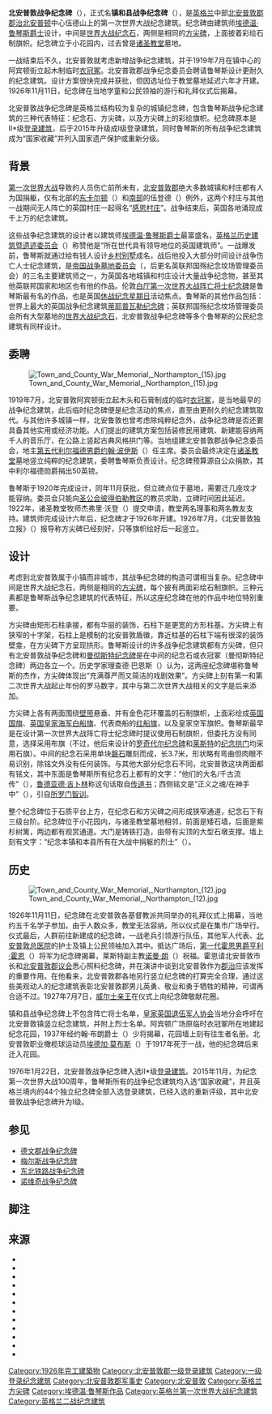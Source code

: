 {{Infobox Military Memorial
|name           = 北安普敦战争纪念碑
|image          = File:Northampton.War Memorial (Gordon's War Memorials).jpg
|country        = 英国
|commemorates   = 第一和第二次世界大战中阵亡的北安普敦郡将士
|unveiled       = 1926
|coordinates    = {{coord|52|14|14|N|00|53|45|W|type:landmark_region:GB|display=inline, title}}
|location       = 英格兰[[北安普顿|北安普顿]]伍德山
|nearest_town   =
|designer =    [[埃德温·鲁琴斯|埃德温·鲁琴斯爵士]]
|inscription =
| embedded={{infobox designation list
| embed=yes
| designation1 = Grade I
| designation1_offname = 镇和县战争纪念碑
| designation1_date = 1976年1月22日
| designation1_number = {{listed building England|1191327}}
}}
}}
'''北安普敦战争纪念碑'''（{{lang-en|Northampton War Memorial}}），正式名'''镇和县战争纪念碑'''（{{lang|en|Town and County War Memorial}}），是[[英格兰|英格兰]]中部[[北安普敦郡|北安普敦郡]][[郡治|郡治]][[北安普顿|北安普顿]]中心伍德山上的第一次世界大战纪念建筑。纪念碑由建筑师[[埃德温·鲁琴斯|埃德温·鲁琴斯爵士]]设计，中间是[[世界大战纪念石|世界大战纪念石]]，两侧是相同的[[方尖碑|方尖碑]]，上面披着彩绘石制旗帜。纪念碑立于小花园内，过去曾是[[诸圣教堂_(北安普敦)|诸圣教堂]]墓地。

一战结束后不久，北安普敦就考虑新增战争纪念建筑，并于1919年7月在镇中心的阿宾顿街立起木制临时[[衣冠冢|衣冠冢]]。北安普敦郡战争纪念委员会聘请鲁琴斯设计更耐久的纪念建筑。设计方案很快完成并获批，但因选址位于教堂墓地延迟六年才开建。1926年11月11日，纪念碑在当地学童和公民领袖的游行和礼拜仪式后揭幕。

北安普敦战争纪念碑是英格兰结构较为复杂的城镇纪念碑，包含鲁琴斯战争纪念建筑的三种代表特征：纪念石、方尖碑，以及方尖碑上的彩绘旗帜。纪念碑原本是II*级[[登录建筑|登录建筑]]，后于2015年升级成I级登录建筑，同时鲁琴斯的所有战争纪念建筑成为“国家收藏”并列入国家遗产保护或重新分级。

== 背景 ==
[[第一次世界大战|第一次世界大战]]导致的人员伤亡前所未有，[[北安普敦郡|北安普敦郡]]绝大多数城镇和村庄都有人为国捐躯，仅有北部的[[东卡尔顿|东卡尔顿]]（{{lang|en|East Carlton}}）和[[北安普敦郡南区|南部]]的伍登德（{{lang|en|Woodend}}）例外，这两个村庄与其他一战期间无人阵亡的英国村庄一起得名“[[感恩村庄|感恩村庄]]”。战争结束后，英国各地涌现成千上万的纪念建筑。{{sfn|Sawford|2015|p=134}}

这些战争纪念建筑的设计者以建筑师[[埃德温·鲁琴斯|埃德温·鲁琴斯爵士]]最富盛名，[[英格兰历史建筑暨遗迹委员会|英格兰历史建筑暨遗迹委员会]]（{{lang|en|Historic England}}）称赞他是“所在世代具有领导地位的英国建筑师”{{sfn|NHLE}}。一战爆发前，鲁琴斯就通过给有钱人设计[[英格兰乡村别墅|乡村别墅]]成名，战后他投入大部分时间设计战争伤亡人士纪念建筑，是[[英联邦战争墓地委员会|帝国战争墓地委员会]]（{{lang|en|Imperial War Graves Commission}}，后更名英联邦国殇纪念坟场管理委员会）的三名主要建筑师之一，为英国各地城镇和村庄设计大量战争纪念物，甚至其他英联邦国家和地区也有他的作品。伦敦[[白厅|白厅]][[第一次世界大战阵亡将士纪念碑|第一次世界大战阵亡将士纪念碑]]是鲁琴斯最有名的作品，也是英国[[休战纪念星期日|休战纪念星期日]]活动焦点。鲁琴斯的其他作品包括：世界上最大的英国战争纪念建筑[[蒂耶普瓦勒纪念碑|蒂耶普瓦勒纪念碑]]；英联邦国殇纪念坟场管理委员会所有大型墓地的[[世界大战纪念石|世界大战纪念石]]，北安普敦战争纪念碑等多个鲁琴斯的公民纪念建筑有同样设计。{{sfn|NHLE}}{{sfn|Boorman|1988|p=121}}{{sfn|Ridley|2003|pp=278–279}}{{sfn|Corke|2005|p=57}}

== 委聘 ==
[[File:Town_and_County_War_Memorial,_Northampton_(15).jpg|upright]]

1919年7月，北安普敦阿宾顿街立起木头和石膏制成的临时[[衣冠冢|衣冠冢]]，是当地最早的战争纪念建筑，此后临时纪念碑便是纪念活动的焦点，直至由更耐久的纪念建筑取代。与其他许多城镇一样，北安鲁敦也曾考虑除纯粹纪念外，战争纪念碑是否还要具备其他实用或经济功能。人们提出的建筑方案包括装修民用建筑、新建能容纳两千人的音乐厅，在公路上竖起古典风格拱门等。当地组建北安普敦郡战争纪念委员会，地主[[第五代利尔福德男爵约翰·波伊斯|第五代利尔福德男爵约翰·波伊斯]]（{{lang|en|John Powys, 5th Baron Lilford}}）任主席。委员会最终决定在[[诸圣教堂_(北安普敦)|诸圣教堂]]墓地竖立纯粹的纪念建筑，委聘鲁琴斯负责设计。纪念碑预算源自公众捐款，其中利尔福德勋爵捐出50英镑。{{sfn|NHLE}}{{sfn|Boorman|1988|p=122}}{{sfn|Sawford|2015|pp=131–133}}

鲁琴斯于1920年完成设计，同年11月获批，但立碑点位于墓地，需要迁几座坟才能容纳。委员会只能向[[圣公会彼得伯勒教区|圣公会彼得伯勒教区]]的教员求助，立碑时间因此延迟。{{sfn|NHLE}}{{sfn|Skelton|2015}}1922年，诸圣教堂牧师杰弗里·沃登（{{lang|en|Geoffrey Warden}}）提交申请，教堂两名理事和两名教友支持{{sfn|Skelton|Gliddon|2008|p=73}}。建筑师完成设计六年后，纪念碑才于1926年开建。1926年7月，《北安普敦独立报》（{{lang|en|''Northampton Independent''}}）报导称方尖碑已经刻好，只等旗帜绘好后一起竖立。{{sfn|Skelton|Gliddon|2008|p=75}}

== 设计 ==
考虑到北安普敦属于小镇而非城市，其战争纪念碑的构造可谓相当复杂。纪念碑中间是世界大战纪念石，两侧是相同的[[方尖碑|方尖碑]]，每个披有两面彩绘石制旗帜。三种元素都是鲁琴斯战争纪念建筑的代表特征，所以这座纪念碑在他的作品中地位特别重要。{{sfn|NHLE}}{{sfn|Skelton|Gliddon|2008|pp=73–74}}

方尖碑由矩形石柱承接，都有华丽的装饰，石柱下是更宽的方形柱基。方尖碑上有狭窄的十字架，石柱上是模制的北安普敦盾徽，靠近柱基的石柱下端有很深的装饰壁龛，在方尖碑下方呈现拱形。鲁琴斯设计的许多战争纪念建筑都有方尖碑，但只有北安普敦战争纪念碑和[[曼彻斯特纪念碑|曼彻斯特纪念碑]]是在中间的纪念石或衣冠冢（曼彻斯特纪念碑）两边各立一个。历史学家理查德·巴恩斯（{{lang|en|Richard Barnes}}）认为，这两座纪念碑堪称鲁琴斯的杰作，方尖碑体现出“充满尊严而又简洁的戏剧效果”。{{sfn|Borg|1991|p=96}}{{sfn|Barnes|2004|pp=117–118}}方尖碑上刻有第一和第二次世界大战起止年份的罗马数字，其中与第二次世界大战相关的文字是后来添加{{sfn|NHLE}}{{sfn|Skelton|2015}}{{sfn|Skelton|Gliddon|2008|pp=33, 73}}。
{{multiple image|footer=方尖碑特写，显示装饰雕刻和悬垂的彩绘石制旗帜|image1=Town and County War Memorial, Northampton (06).jpg|image2=Town and County War Memorial, Northampton (02).jpg}}

方尖碑上各有两面围绕[[壁带|壁带]]悬垂、并有金色花环覆盖的石制旗帜，上面彩绘成[[联合杰克|英国国旗]]、[[英国皇家海军|英国皇家海军]][[白船旗|白船旗]]、代表商船的[[红船旗|红船旗]]，以及皇家空军旗帜。鲁琴斯最早是在设计第一次世界大战阵亡将士纪念碑时提议使用石制旗帜，但委托方没有同意，选择采用布旗（不过，他后来设计的[[罗奇代尔纪念碑|罗奇代尔纪念碑]]和[[莱斯特|莱斯特]]的[[莱斯特纪念拱门|纪念拱门]]均采用石旗{{sfn|Skelton|Gliddon|2008|p=46}}{{sfn|Ridley|2003|p=311}}）。{{sfn|NHLE}}{{sfn|Skelton|Gliddon|2008|p=174}}中间的纪念石采用单块[[磐石|磐石]]雕刻而成，长3.7米，形状略有弯曲但肉眼不易识别，除铭文外没有任何装饰。与其他大部分纪念石不同，北安普敦这块两面都有铭文，其中东面是鲁琴斯所有纪念石上都有的文字：“他们的大名/千古流传”（{{lang|en|THEIR NAME LIVETH / FOR EVERMORE}}），[[鲁德亚德·吉卜林|鲁德亚德·吉卜林]]称这句话取自[[传道书|传道书]]；西侧铭文是“正义之魂/在神手中”（{{lang|en|THE SOULS OF THE RIGHTEOUS / ARE IN THE HANDS OF GOD}}），引自[[所罗门智训|所罗门智训]]。{{sfn|NHLE}}{{sfn|Corke|2005|p=57}}{{sfn|Skelton|Gliddon|2008|p=24}}{{sfn|Ridley|2003|p=278}}

整个纪念碑位于石质平台上方，在纪念石和方尖碑之间形成狭窄通道，纪念石下有三级台阶。纪念碑位于小花园内，与诸圣教堂墓地相邻，前面是矮石墙，后面是紫杉树篱，两边都有观赏通道。大门是铸铁打造，由带有尖顶的大型石墩支撑。墙上刻有文字：“纪念本镇和本县所有在大战中捐躯的烈士”（{{lang|en|TO THE MEMORY OF ALL THOSE OF THIS TOWN AND COUNTY WHO SERVED AND DIED IN THE GREAT WAR}}）。{{sfn|NHLE}}{{sfn|Pevsner|Cherry|1974|p=319}}{{sfn|Boorman|2005|pp=166–167}}

== 历史 ==
[[File:Town_and_County_War_Memorial,_Northampton_(12).jpg|thumb]]

1926年11月11日，纪念碑在北安普敦各基督教派共同举办的礼拜仪式上揭幕，当地约五千名学子参加。由于人数众多，教堂无法容纳，所以仪式是在集市广场举行。仪式最后，人群前往新建成的纪念碑，一战老兵引领游行队伍，其他军人代表、[[北安普敦总医院|北安普敦总医院]]的护士及镇上公民领袖加入其中。抵达广场后，[[第一代霍恩男爵亨利·霍恩|第一代霍恩男爵亨利·霍恩]]（{{lang|en|Henry Horne, 1st Baron Horne}}）将军为纪念碑揭幕，莱斯特副主教[[诺曼·朗|诺曼·朗]]（{{lang|en|Norman Lang}}）祝福。霍恩请北安普敦市长和[[北安普敦郡议会|北安普敦郡议会]]悉心照料纪念碑，并在演讲中谈到北安普敦作为[[郡治|郡治]]应该发挥的重要作用。在他看来，北安普敦郡各地另行竖立纪念碑的打算完全合理，通过这些美观动人的纪念建筑表彰北安普敦郡男儿英勇、敬业和勇于牺牲的精神，可谓再合适不过。{{sfn|NHLE}}1927年7月7日，[[爱德华八世|威尔士亲王]]在仪式上向纪念碑敬献花圈{{sfn|Boorman|1988|p=122}}{{sfn|Boorman|2005|pp=166–167}}。

镇和县战争纪念碑上不包含阵亡将士名单，[[皇家英国退伍军人协会|皇家英国退伍军人协会]]当地分会呼吁在北安普敦镇竖立纪念建筑，并附上烈士名单。阿宾顿广场原临时衣冠冢所在地建起纪念花园，1937年经约翰·布朗爵士（{{lang|en|Sir John Brown}}）少将揭幕，花园墙上刻有往生者名册。北安普敦职业橄榄球运动员[[埃德加·莫布斯|埃德加·莫布斯]]（{{lang|en|Edgar Mobbs}}）于1917年死于一战，他的纪念碑后来迁入花园。{{sfn|Boorman|2005|pp=166–167}}{{sfn|Boorman|1988|p=123}}{{sfn|Sawford|2015|p=136}}

1976年1月22日，北安普敦战争纪念碑入选II*级[[登录建筑|登录建筑]]{{sfn|NHLE}}。2015年11月，为纪念第一次世界大战100周年，鲁琴斯所有的战争纪念建筑均入选“国家收藏”，并且英格兰境内的44个独立纪念碑全部入选登录建筑，已经入选的重新评级，其中北安普敦战争纪念碑升为I级{{sfn|National Collection of Lutyens' War Memorials Listed}}。

== 参见 ==
{{commonscat|Northampton war memorial}}
* [[德文郡战争纪念碑|德文郡战争纪念碑]]
* [[梅尔斯战争纪念碑|梅尔斯战争纪念碑]]
* [[东北铁路战争纪念碑|东北铁路战争纪念碑]]
* [[诺维奇战争纪念碑|诺维奇战争纪念碑]]

== 脚注 ==
{{reflist|30em}}

== 来源 ==
{{refbegin}}
* {{cite book | last = Barnes | first = Richard | title = The Obelisk: A Monumental Feature in Britain | year = 2004 | publisher = Frontier Publishing | location = Kirstead, Norfolk | isbn = 9781872914282 | ref = harv}}
* {{cite book | last = Boorman | first = Derek | title = At the Going Down of the Sun: British First World War Memorials | year = 1988 | publisher = Sessions of York | location = York | isbn = 9781850720416 | ref = harv}}
* {{cite book | last = Boorman | first = Derek | title = A Century of Remembrance: One Hundred Outstanding British War Memorials | year = 2005 | publisher = Pen and Sword Books | location = Barnsley | isbn = 9781844153169 | ref = harv}}
* {{cite book | last = Borg | first = Alan | title = War Memorials: From Antiquity to the Present | year = 1991 | publisher = Leo Cooper | location = London | isbn = 9780850523638 | ref = harv}}
* {{cite book | last = Corke | first = Jim | title = War Memorials in Britain | year = 2005 | publisher = Shire Publications | location = Oxford | isbn = 9780747806264 | ref = harv}}
* {{cite book | last1 = Pevsner | first1 = Nikolaus | last2 = Cherry | first2 = Bridget | title = The Buildings of England: Northamptonshire | year = 1974 | publisher = Yale University Press | location = New Haven, Connecticut, United States | isbn = 9780300096323 | ref = harv}}
* {{cite book | last = Ridley | first = Jane | title = Edwin Lutyens: His Life, His Wife, His Work | edition = Pimlico | year = 2003 | publisher = Pimlico | location = London | isbn = 9780712668224 | ref = harv}}
* {{cite book | last = Sawford | first = Philip | title = Northampton: Remembering 1914–18 | year = 2015 | publisher = The History Press | location = Stroud, Gloucestershire | isbn = 9780750961547 | ref = harv}}
* {{cite book | last1 = Skelton | first1 = Tim | last2 = Gliddon | first2 = Gerald | title = Lutyens and the Great War | year = 2008 | publisher = Frances Lincoln Publishers | location = London | isbn = 9780711228788 | ref = harv}}
* {{cite web | work = National Heritage List for England | title = The Town and County War Memorial | accessdate = 2020-07-01 | publisher = Historic England | ref = {{sfnRef|NHLE}} | archiveurl = https://web.archive.org/web/20190323220049/https://historicengland.org.uk/listing/the-list/list-entry/1191327 | url = https://historicengland.org.uk/listing/the-list/list-entry/1191327 | archivedate = 2019-03-23 | deadurl = no }}
* {{cite web | url = http://www.lutyenstrustexhibitions1.org.uk/november-2015/4591266509 | title = War Memorial of the Month – November 2015 – Northampton | last = Skelton | first = Tim | date = 2015-11 | work = Memorials of the Great War Exhibition | publisher = The Lutyens Trust | accessdate = 2020-07-01 | deadurl = no | ref = harv | archiveurl = https://web.archive.org/web/20200622000856/http://www.lutyenstrustexhibitions1.org.uk/november-2015/4591266509 | archivedate = 2020-06-22 }}
* {{cite web | deadurl = no | ref = {{sfnRef|National Collection of Lutyens' War Memorials Listed}} | archiveurl = https://web.archive.org/web/20200608084323/https://historicengland.org.uk/whats-new/news/lutyens-war-memorials | url = https://historicengland.org.uk/whats-new/news/lutyens-war-memorials | title = National Collection of Lutyens' War Memorials Listed | date = 2015-11-07 | publisher = Historic England | accessdate = 2020-07-01 | archivedate = 2020-06-08 }}
{{refend}}

[[Category:1926年完工建築物|Category:1926年完工建築物]]
[[Category:北安普敦郡一级登录建筑|Category:北安普敦郡一级登录建筑]]
[[Category:一级登录纪念建筑|Category:一级登录纪念建筑]]
[[Category:北安普敦郡军事史|Category:北安普敦郡军事史]]
[[Category:北安普敦|Category:北安普敦]]
[[Category:英格兰方尖碑|Category:英格兰方尖碑]]
[[Category:埃德温·鲁琴斯作品|Category:埃德温·鲁琴斯作品]]
[[Category:英格兰第一次世界大战纪念建筑|Category:英格兰第一次世界大战纪念建筑]]
[[Category:英格兰二战纪念建筑|Category:英格兰二战纪念建筑]]
{{Good article}}